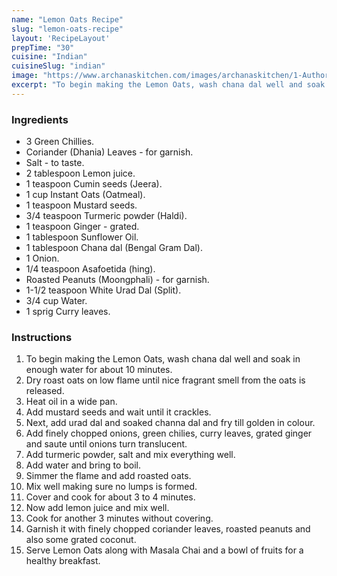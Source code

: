 ---
name: "Lemon Oats Recipe"
slug: "lemon-oats-recipe"
layout: 'RecipeLayout'
prepTime: "30"
cuisine: "Indian"
cuisineSlug: "indian"
image: "https://www.archanaskitchen.com/images/archanaskitchen/1-Author/Jyothi_Rajesh/Lemon_Oats.jpg"
excerpt: "To begin making the Lemon Oats, wash chana dal well and soak in enough water for about 10 minutes"
---

### Ingredients

- 3 Green Chillies.
- Coriander (Dhania) Leaves - for garnish.
- Salt - to taste.
- 2 tablespoon Lemon juice.
- 1 teaspoon Cumin seeds (Jeera).
- 1 cup Instant Oats (Oatmeal).
- 1 teaspoon Mustard seeds.
- 3/4 teaspoon Turmeric powder (Haldi).
- 1 teaspoon Ginger - grated.
- 1 tablespoon Sunflower Oil.
- 1 tablespoon Chana dal (Bengal Gram Dal).
- 1 Onion.
- 1/4 teaspoon Asafoetida (hing).
- Roasted Peanuts (Moongphali) - for garnish.
- 1-1/2 teaspoon White Urad Dal (Split).
- 3/4 cup Water.
- 1 sprig Curry leaves.

### Instructions

1. To begin making the Lemon Oats, wash chana dal well and soak in enough water for about 10 minutes.
1. Dry roast oats on low flame until nice fragrant smell from the oats is released.
1. Heat oil in a wide pan.
1. Add mustard seeds and wait until it crackles.
1. Next, add urad dal and soaked channa dal and fry till golden in colour.
1. Add finely chopped onions, green chilies, curry leaves, grated ginger and saute until onions turn translucent.
1. Add turmeric powder, salt and mix everything well.
1. Add water and bring to boil.
1. Simmer the flame and add roasted oats.
1. Mix well making sure no lumps is formed.
1. Cover and cook for about 3 to 4 minutes.
1. Now add lemon juice and mix well.
1. Cook for another 3 minutes without covering.
1. Garnish it with finely chopped coriander leaves, roasted peanuts and also some grated coconut.
1. Serve Lemon Oats along with Masala Chai and a bowl of fruits for a healthy breakfast.

